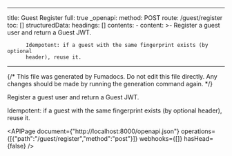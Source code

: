 <!-- AUTO-GENERATED: fumadocs-openapi (safe to overwrite) -->

---
title: Guest Register
full: true
_openapi:
  method: POST
  route: /guest/register
  toc: []
  structuredData:
    headings: []
    contents:
      - content: >-
          Register a guest user and return a Guest JWT.


          Idempotent: if a guest with the same fingerprint exists (by optional
          header), reuse it.
---

{/* This file was generated by Fumadocs. Do not edit this file directly. Any changes should be made by running the generation command again. */}

Register a guest user and return a Guest JWT.

Idempotent: if a guest with the same fingerprint exists (by optional header), reuse it.

<APIPage document={"http://localhost:8000/openapi.json"} operations={[{"path":"/guest/register","method":"post"}]} webhooks={[]} hasHead={false} />